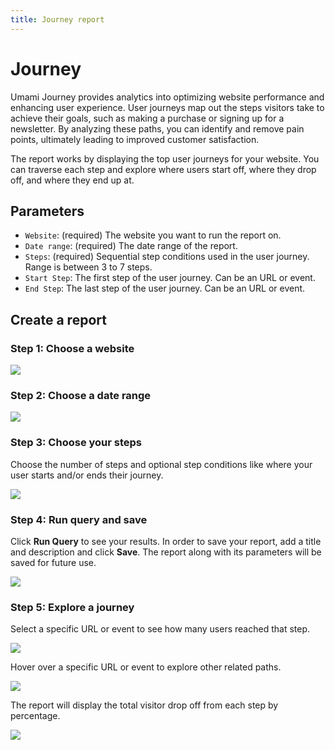 ```yaml
---
title: Journey report
---
```


# Journey

Umami Journey provides analytics into optimizing website performance and enhancing user experience. User journeys map out the steps
visitors take to achieve their goals, such as making a purchase or signing up for a newsletter. By analyzing these paths,
you can identify and remove pain points, ultimately leading to improved customer satisfaction.

The report works by displaying the top user journeys for your website. You can traverse each step and explore where users start off, where they drop off,
and where they end up at.

## Parameters

- `Website`: (required) The website you want to run the report on.
- `Date range`: (required) The date range of the report.
- `Steps`: (required) Sequential step conditions used in the user journey. Range is between 3 to 7 steps.
- `Start Step`: The first step of the user journey. Can be an URL or event.
- `End Step`: The last step of the user journey. Can be an URL or event.

## Create a report

### Step 1: Choose a website

<img src="https://content.umami.is/website/images/docs/v2/journey-website.png" />

### Step 2: Choose a date range

<img src="https://content.umami.is/website/images/docs/v2/journey-date-range.png" />

### Step 3: Choose your steps

Choose the number of steps and optional step conditions like where your user starts and/or ends their journey.

<img src="https://content.umami.is/website/images/docs/v2/journey-steps.png" />

### Step 4: Run query and save

Click **Run Query** to see your results. In order to save your report, add a title and description and click **Save**.
The report along with its parameters will be saved for future use.

<img src="https://content.umami.is/website/images/docs/v2/journey-details.png" />

### Step 5: Explore a journey

Select a specific URL or event to see how many users reached that step.

<img src="https://content.umami.is/website/images/docs/v2/journey-select-node.png" />

Hover over a specific URL or event to explore other related paths.

<img src="https://content.umami.is/website/images/docs/v2/journey-hover-node.png" />

The report will display the total visitor drop off from each step by percentage.

<img src="https://content.umami.is/website/images/docs/v2/journey-drop-off.png" />
